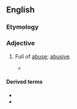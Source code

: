 ==English==

===Etymology===
{{suffix|en|abuse|ful}}

===Adjective===
{{en-adj}}

# {{lb|en|rare}} Full of [[abuse]]; [[abusive]].
#* {{quote-book|lang=en|title=The genuine remains of that learned prelate Dr. Thomas Barlow|year=1693|author=Thomas Barlow|passage=He scurrilously reviles the King and Parliament by the '''abuseful''' names of Hereticks and Schiamaticks}}

====Derived terms====
* {{l|en|abusefully}}
* {{l|en|abusefulness}}